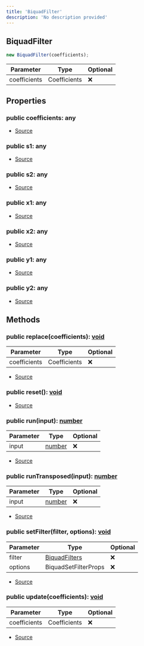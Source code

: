 ```yaml
---
title: 'BiquadFilter'
description: 'No description provided'
---
```


## BiquadFilter

```typescript
new BiquadFilter(coefficients);
```

| Parameter    | Type         | Optional |
| ------------ | ------------ | -------- |
| coefficients | Coefficients | ❌       |

## Properties

### public coefficients: any

- [Source](https://github.com/androz2091/discord-player/blob/ce04b3f4c6671029ce4d4aa9090e56ac7e7f5666/packages/equalizer/src/biquad/Biquad.ts#L18)

### public s1: any

- [Source](https://github.com/androz2091/discord-player/blob/ce04b3f4c6671029ce4d4aa9090e56ac7e7f5666/packages/equalizer/src/biquad/Biquad.ts#L15)

### public s2: any

- [Source](https://github.com/androz2091/discord-player/blob/ce04b3f4c6671029ce4d4aa9090e56ac7e7f5666/packages/equalizer/src/biquad/Biquad.ts#L16)

### public x1: any

- [Source](https://github.com/androz2091/discord-player/blob/ce04b3f4c6671029ce4d4aa9090e56ac7e7f5666/packages/equalizer/src/biquad/Biquad.ts#L11)

### public x2: any

- [Source](https://github.com/androz2091/discord-player/blob/ce04b3f4c6671029ce4d4aa9090e56ac7e7f5666/packages/equalizer/src/biquad/Biquad.ts#L12)

### public y1: any

- [Source](https://github.com/androz2091/discord-player/blob/ce04b3f4c6671029ce4d4aa9090e56ac7e7f5666/packages/equalizer/src/biquad/Biquad.ts#L13)

### public y2: any

- [Source](https://github.com/androz2091/discord-player/blob/ce04b3f4c6671029ce4d4aa9090e56ac7e7f5666/packages/equalizer/src/biquad/Biquad.ts#L14)

## Methods

### public replace(coefficients): [void](https://developer.mozilla.org/en-US/docs/Web/JavaScript/Reference/Global_Objects/undefined)

| Parameter    | Type         | Optional |
| ------------ | ------------ | -------- |
| coefficients | Coefficients | ❌       |

- [Source](https://github.com/androz2091/discord-player/blob/ce04b3f4c6671029ce4d4aa9090e56ac7e7f5666/packages/equalizer/src/biquad/Biquad.ts#L30)

### public reset(): [void](https://developer.mozilla.org/en-US/docs/Web/JavaScript/Reference/Global_Objects/undefined)

- [Source](https://github.com/androz2091/discord-player/blob/ce04b3f4c6671029ce4d4aa9090e56ac7e7f5666/packages/equalizer/src/biquad/Biquad.ts#L34)

### public run(input): [number](https://developer.mozilla.org/en-US/docs/Web/JavaScript/Reference/Global_Objects/Number)

| Parameter | Type                                                                                              | Optional |
| --------- | ------------------------------------------------------------------------------------------------- | -------- |
| input     | [number](https://developer.mozilla.org/en-US/docs/Web/JavaScript/Reference/Global_Objects/Number) | ❌       |

- [Source](https://github.com/androz2091/discord-player/blob/ce04b3f4c6671029ce4d4aa9090e56ac7e7f5666/packages/equalizer/src/biquad/Biquad.ts#L43)

### public runTransposed(input): [number](https://developer.mozilla.org/en-US/docs/Web/JavaScript/Reference/Global_Objects/Number)

| Parameter | Type                                                                                              | Optional |
| --------- | ------------------------------------------------------------------------------------------------- | -------- |
| input     | [number](https://developer.mozilla.org/en-US/docs/Web/JavaScript/Reference/Global_Objects/Number) | ❌       |

- [Source](https://github.com/androz2091/discord-player/blob/ce04b3f4c6671029ce4d4aa9090e56ac7e7f5666/packages/equalizer/src/biquad/Biquad.ts#L56)

### public setFilter(filter, options): [void](https://developer.mozilla.org/en-US/docs/Web/JavaScript/Reference/Global_Objects/undefined)

| Parameter | Type                                                     | Optional |
| --------- | -------------------------------------------------------- | -------- |
| filter    | [BiquadFilters](/api/discord-player/types/BiquadFilters) | ❌       |
| options   | BiquadSetFilterProps                                     | ❌       |

- [Source](https://github.com/androz2091/discord-player/blob/ce04b3f4c6671029ce4d4aa9090e56ac7e7f5666/packages/equalizer/src/biquad/Biquad.ts#L20)

### public update(coefficients): [void](https://developer.mozilla.org/en-US/docs/Web/JavaScript/Reference/Global_Objects/undefined)

| Parameter    | Type         | Optional |
| ------------ | ------------ | -------- |
| coefficients | Coefficients | ❌       |

- [Source](https://github.com/androz2091/discord-player/blob/ce04b3f4c6671029ce4d4aa9090e56ac7e7f5666/packages/equalizer/src/biquad/Biquad.ts#L26)
